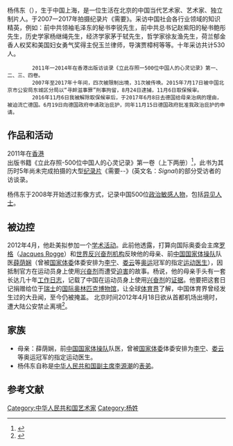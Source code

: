 杨伟东（{{bd|1966年|4月10日||}}），生于中国上海，是一位生活在北京的中国当代艺术家、艺术家、独立制片人。于2007一2017年拍摄纪录片《需要》。采访中国社会各行业领域的知识精英，例如：前中共领袖毛泽东的秘书李锐先生，前中共总书记赵紫阳的秘书鲍彤先生，历史学家杨继绳先生，经济学家茅于轼先生，哲学家徐友渔先生，荷兰郁金香人权奖和美国妇女勇气奖得主倪玉兰律师，导演贾樟柯等等。十年采访共计530人。
         2011年一2014年在香港出版访谈录《立此存照一500位中国人的心灵记录》第一、二、三、四卷。
         2007年至2017年十年间，四次被限制出境，31次被传唤。2015年7月17日被中国北京市公安局东城区分局以“寻衅滋事罪”刑事拘留，8月24日逮捕，11月6日取保候审。
         2016年11月6日我被解除取保候审后，于2017年6月8日去德国给母亲治病的理由，被迫流亡德国。6月19日向德国政府申请政治庇护，同年11月15日德国政府批准我政治庇护的申请。

== 作品和活动 ==
2011年在[[香港|香港]]出版书籍《立此存照-500位中国人的心灵记录》第一卷（上下两册）<ref>{{cite news |title = 香港书展政治书籍热卖 杨伟东《500中国人的心灵记录》发布 |url = http://www.rfa.org/mandarin/yataibaodao/hk-07222011095203.html |newspaper = 自由亚洲电台 |accessdate = 2013-07-03 |archive-date = 2016-04-10 |archive-url = https://web.archive.org/web/20160410190634/http://www.rfa.org/mandarin/yataibaodao/hk-07222011095203.html/ |dead-url = no }}</ref>，此书为其历时5年尚未完成拍摄的大型[[纪录片|纪录片]]《需要--》(英文名：''Signal'')的部分受访者的访谈录。

杨伟东于2008年开始透过影像方式，记录中国500位[[政治|政治]][[敏感人物|敏感人物]]，包括[[异见人士|异见人士]]。

== 被边控 ==
2012年4月，他赴美拟参加一个[[学术活动|学术活动]]。此前他透露，打算向国际奥委会主席[[罗格|罗格]]（[[Jacques_Rogge|Jacques Rogge]]）和[[世界反兴奋剂机构|世界反兴奋剂机构]]反映他的母亲、前[[中国国家体操队|中国国家体操队]]队医[[薛荫娴|薛荫娴]]（曾被[[国家体委|国家体委]]体委安排为[[李宁|李宁]]、[[娄云|娄云]]等[[奥运|奥运]]冠军的指定[[运动医生|运动医生]]），因抵制官方在运动员身上使用[[兴奋剂|兴奋剂]]而遭受[[迫害|迫害]]的故事。杨说，他的母亲手头有一套长达几十年[[工作日志|工作日志]]，记载了中国在运动员身上使用[[兴奋剂|兴奋剂]]的[[证据|证据]]。他要把这套日记捐赠给位于[[瑞士|瑞士]]的[[国际奥林匹克博物馆|国际奥林匹克博物馆]]，让全球[[体育界|体育界]]了解，中国体育界曾经发生过的大丑闻，至今仍被掩盖。
北京时间2012年4月18日欲从首都机场出境时，遭大陆公安禁止离境<ref>{{Cite web |url=http://china.dwnews.com/news/2012-04-18/58709408.html |title=传李源潮表弟被禁止离境 外媒荒谬传谣有“内斗” |access-date=2012-08-13 |archive-url=https://web.archive.org/web/20120625064110/http://china.dwnews.com/news/2012-04-18/58709408.html |archive-date=2012-06-25 |dead-url=yes }}</ref>。

== 家族 ==
* 母亲：薛荫娴，前[[中国国家体操队|中国国家体操队]]队医，曾被[[国家体委|国家体委]]体委安排为[[李宁|李宁]]、[[娄云|娄云]]等奥运冠军的指定运动医生。
* 杨伟东自称是[[中华人民共和国副主席|中华人民共和国副主席]][[李源潮|李源潮]]的[[表弟|表弟]]。

== 参考文献 ==
{{Reflist|2}}

[[Category:中华人民共和国艺术家|Category:中华人民共和国艺术家]]
[[Category:杨姓|Category:杨姓]]